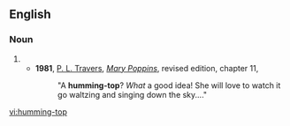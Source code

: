 ==English==
===Noun===
{{en-noun|head=[[humming]]-[[top]]}}
#{{alternative spelling of|humming top}}
#*'''1981''', [[w:P. L. Travers|P. L. Travers]], [[w:Mary Poppins|''Mary Poppins'']], revised edition, chapter 11,
#*:"A '''humming-top'''? ''What'' a good idea! She will love to watch it go waltzing and singing down the sky...."

[[vi:humming-top]]